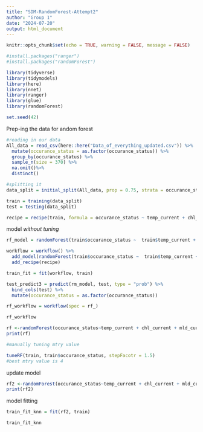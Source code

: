 ```yaml
---
title: "SDM-RandomForest-Attempt2"
author: "Group 1"
date: "2024-07-20"
output: html_document
---
```


```r
knitr::opts_chunk$set(echo = TRUE, warning = FALSE, message = FALSE)

#install.packages("ranger")
#install.packages("randomForest")

library(tidyverse)
library(tidymodels)
library(here)
library(nnet)
library(ranger)
library(glue)
library(randomForest)

set.seed(42)
```

Prep-ing the data for andom forest
```r
#reading in our data
All_data = read_csv(here::here("Data_of_everything_updated.csv")) %>% 
  mutate(occurance_status = as.factor(occurance_status)) %>% 
  group_by(occurance_status) %>% 
  sample_n(size = 370) %>% 
  na.omit()%>%
  distinct()

#splitting it
data_split = initial_split(All_data, prop = 0.75, strata = occurance_status)

train = training(data_split)
test = testing(data_split)

recipe = recipe(train, formula = occurance_status ~ temp_current + chl_current + mld_current)
```

model *without tuning*
```r
rf_model = randomForest(train$occurance_status ~  train$temp_current +  train$chl_current + train$mld_current, data = train, ntree = 500)

workflow = workflow() %>%
  add_model(randomForest(train$occurance_status ~  train$temp_current +  train$chl_current + train$mld_current, data = train, ntree = 500)) %>%
  add_recipe(recipe)

train_fit = fit(workflow, train)

test_predict3 = predict(rm_model, test, type = "prob") %>%
  bind_cols(test) %>%
  mutate(occurance_status = as.factor(occurance_status))
```

```r
rf_workflow = workflow(spec = rf_)

rf_workflow
```

















```r
rf <-randomForest(occurance_status~temp_current + chl_current + mld_current,data=train, ntree=500) 
print(rf)
```

```r
#manually tuning mtry value 

tuneRF(train, train$occurance_status, stepFacotr = 1.5)
#best mtry value is 4
```
update model
```r
rf2 <-randomForest(occurance_status~temp_current + chl_current + mld_current,data=train, ntree=500, mtry = 4) 
print(rf2)
```
model fitting
```r
train_fit_knn = fit(rf2, train)

train_fit_knn
```

